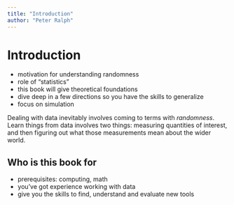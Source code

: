 ```yaml
---
title: "Introduction"
author: "Peter Ralph"
---
```


# Introduction {#sec-introduction}

- motivation for understanding randomness
- role of "statistics"
- this book will give theoretical foundations
- dive deep in a few directions so you have the skills to generalize
- focus on simulation


Dealing with data inevitably involves coming to terms with *randomness*.
Learn things from data involves two things:
measuring quantities of interest,
and then figuring out what those measurements mean about the wider world.


## Who is this book for

- prerequisites: computing, math
- you've got experience working with data
- give you the skills to find, understand and evaluate new tools
